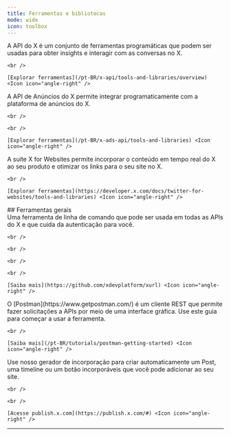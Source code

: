 ```yaml
---
title: Ferramentas e bibliotecas
mode: wide
icon: toolbox
---
```


<CardGroup cols={3}>
  <Card title="X API" icon="square-x-twitter" iconType="solid">
    A API do X é um conjunto de ferramentas programáticas que podem ser usadas para obter insights e interagir com as conversas no X.

    <br />

    [Explorar ferramentas](/pt-BR/x-api/tools-and-libraries/overview) <Icon icon="angle-right" />
  </Card>

  <Card title="X Ads API" icon="rectangle-ad" iconType="solid">
    A API de Anúncios do X permite integrar programaticamente com a plataforma de anúncios do X.

    <br />

    <br />

    [Explorar ferramentas](/pt-BR/x-ads-api/tools-and-libraries) <Icon icon="angle-right" />
  </Card>

  <Card title="X for Websites" icon="laptop-code" iconType="solid">
    A suíte X for Websites permite incorporar o conteúdo em tempo real do X ao seu produto e otimizar os links para o seu site no X.

    <br />

    [Explorar ferramentas](https://developer.x.com/docs/twitter-for-websites/tools-and-libraries) <Icon icon="angle-right" />
  </Card>
</CardGroup>

<div id="general-tools">
  ## Ferramentas gerais
</div>

<CardGroup cols={3}>
  <Card title="xurl" icon="key" iconType="solid">
    Uma ferramenta de linha de comando que pode ser usada em todas as APIs do X e que cuida da autenticação para você.

    <br />

    <br />

    <br />

    <br />

    [Saiba mais](https://github.com/xdevplatform/xurl) <Icon icon="angle-right" />
  </Card>

  <Card title="Postman" icon="envelopes-bulk" iconType="solid">
    O [Postman](https://www.getpostman.com/) é um cliente REST que permite fazer solicitações a APIs por meio de uma interface gráfica. Use este guia para começar a usar a ferramenta.

    <br />

    [Saiba mais](/pt-BR/tutorials/postman-getting-started) <Icon icon="angle-right" />
  </Card>

  <Card title="Embed generator" icon="terminal" iconType="solid">
    Use nosso gerador de incorporação para criar automaticamente um Post, uma timeline ou um botão incorporáveis que você pode adicionar ao seu site.

    <br />

    <br />

    [Acesse publish.x.com](https://publish.x.com/#) <Icon icon="angle-right" />
  </Card>
</CardGroup>

---